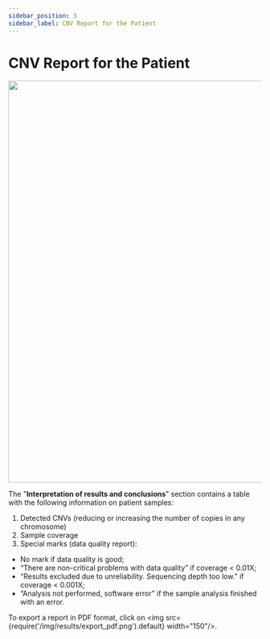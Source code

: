 ```yaml
---
sidebar_position: 3
sidebar_label: CNV Report for the Patient
---
```


# CNV Report for the Patient


<CNVReportLocation location="tab at the patient page" />

<p align="center">
<img src={require('/img/eng/34-cnv-report-tab.png').default} width="800"/>
</p>


<CNVReportResult samples="all patient samples" />

The "**Interpretation of results and conclusions**" section contains a table with the following information on patient samples:

1. Detected CNVs (reducing or increasing the number of copies in any chromosome)
2. Sample coverage
3. Special marks (data quality report):
- No mark if data quality is good;
- “There are non-critical problems with data quality” if coverage &lt; 0.01X;
- “Results excluded due to unreliability. Sequencing depth too low.” if coverage &lt; 0.001X;
- “Analysis not performed, software error” if the sample analysis finished with an error.

To export a report in PDF format, click on <img src={require('/img/results/export_pdf.png').default} width="150"/>.
